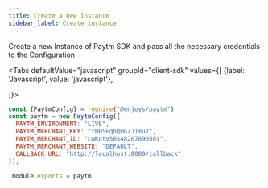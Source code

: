 ```yaml
---
title: Create a new Instance
sidebar_label: Create instance
---
```


 Create a new Instance of Paytm SDK and pass all the necessary credentials to the Configuration
 
<Tabs
  defaultValue="javascript"
  groupId="client-sdk"
  values={[
    {label: 'Javascript', value: 'javascript'},
    
  ]}>
  <TabItem value="javascript">

```javascript title="./instance/paytm"
const {PaytmConfig} = require("@enjoys/paytm")
const paytm = new PaytmConfig({
  PAYTM_ENVIRONMENT: "LIVE",
  PAYTM_MERCHANT_KEY: "rBHSFqbQmGZJ1mu7",
  PAYTM_MERCHANT_ID: "LwKutv58548207890301",
  PAYTM_MERCHANT_WEBSITE: "DEFAULT",
  CALLBACK_URL: "http://localhost:8080/callback",
});
 
 module.exports = paytm
```

 
  </TabItem>
  
  </Tabs>

 